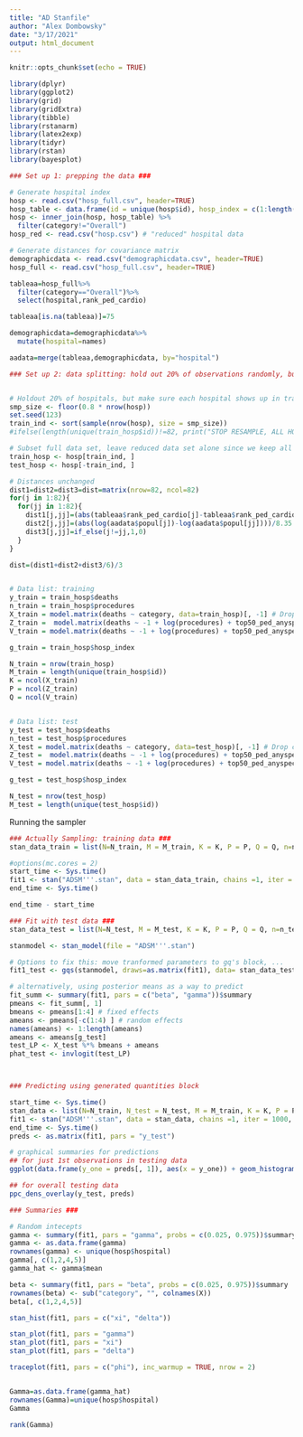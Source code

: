 ```yaml
---
title: "AD Stanfile"
author: "Alex Dombowsky"
date: "3/17/2021"
output: html_document
---
```


```r
knitr::opts_chunk$set(echo = TRUE)

library(dplyr)
library(ggplot2)
library(grid)
library(gridExtra)
library(tibble)
library(rstanarm)
library(latex2exp)
library(tidyr)
library(rstan)
library(bayesplot)
```

```r
### Set up 1: prepping the data ###

# Generate hospital index 
hosp <- read.csv("hosp_full.csv", header=TRUE)
hosp_table <- data.frame(id = unique(hosp$id), hosp_index = c(1:length(unique(hosp$id))))
hosp <- inner_join(hosp, hosp_table) %>%
  filter(category!="Overall")
hosp_red <- read.csv("hosp.csv") # "reduced" hospital data

# Generate distances for covariance matrix
demographicdata <- read.csv("demographicdata.csv", header=TRUE)
hosp_full <- read.csv("hosp_full.csv", header=TRUE)

tableaa=hosp_full%>%
  filter(category=="Overall")%>%
  select(hospital,rank_ped_cardio)

tableaa[is.na(tableaa)]=75

demographicdata=demographicdata%>%
  mutate(hospital=names)

aadata=merge(tableaa,demographicdata, by="hospital")

### Set up 2: data splitting: hold out 20% of observations randomly, but keep all hospitals ###


# Holdout 20% of hospitals, but make sure each hospital shows up in training at least once
smp_size <- floor(0.8 * nrow(hosp))
set.seed(123)
train_ind <- sort(sample(nrow(hosp), size = smp_size))
#ifelse(length(unique(train_hosp$id))!=82, print("STOP RESAMPLE, ALL HOSPITALS ARE NOT IN TRAINING DATA"), print("Nice sample"))

# Subset full data set, leave reduced data set alone since we keep all hospitals
train_hosp <- hosp[train_ind, ]
test_hosp <- hosp[-train_ind, ]

# Distances unchanged
dist1=dist2=dist3=dist=matrix(nrow=82, ncol=82)
for(j in 1:82){
  for(jj in 1:82){
    dist1[j,jj]=(abs(tableaa$rank_ped_cardio[j]-tableaa$rank_ped_cardio[jj]))/75
    dist2[j,jj]=(abs(log(aadata$popul[j])-log(aadata$popul[jj])))/8.35
    dist3[j,jj]=if_else(j!=jj,1,0)
  }
}

dist=(dist1+dist2+dist3/6)/3


# Data list: training
y_train = train_hosp$deaths
n_train = train_hosp$procedures
X_train = model.matrix(deaths ~ category, data=train_hosp)[, -1] # Drop category 1 and intercept
Z_train =  model.matrix(deaths ~ -1 + log(procedures) + top50_ped_anyspecialty, data=hosp_red)
V_train = model.matrix(deaths ~ -1 + log(procedures) + top50_ped_anyspecialty, data=hosp_red)

g_train = train_hosp$hosp_index

N_train = nrow(train_hosp)
M_train = length(unique(train_hosp$id))
K = ncol(X_train)
P = ncol(Z_train)
Q = ncol(V_train)


# Data list: test
y_test = test_hosp$deaths
n_test = test_hosp$procedures
X_test = model.matrix(deaths ~ category, data=test_hosp)[, -1] # Drop category 1 and intercept
Z_test =  model.matrix(deaths ~ -1 + log(procedures) + top50_ped_anyspecialty, data=hosp_red)
V_test = model.matrix(deaths ~ -1 + log(procedures) + top50_ped_anyspecialty, data=hosp_red)

g_test = test_hosp$hosp_index

N_test = nrow(test_hosp)
M_test = length(unique(test_hosp$id))

```

Running the sampler
```r

### Actually Sampling: training data ###
stan_data_train = list(N=N_train, M = M_train, K = K, P = P, Q = Q, n=n_train, y = y_train, x = X_train, z = Z_train, V = V_train, g = g_train, dist=dist)

#options(mc.cores = 2)
start_time <- Sys.time()
fit1 <- stan("ADSM'''.stan", data = stan_data_train, chains =1, iter = 1000, cores = 2)
end_time <- Sys.time()

end_time - start_time

### Fit with test data ###
stan_data_test = list(N=N_test, M = M_test, K = K, P = P, Q = Q, n=n_test, y = y_test, x = X_test, z = Z_test, V = V_test, g = g_test, dist=dist)

stanmodel <- stan_model(file = "ADSM'''.stan")

# Options to fix this: move tranformed parameters to gq's block, ...
fit1_test <- gqs(stanmodel, draws=as.matrix(fit1), data= stan_data_test)

# alternatively, using posterior means as a way to predict
fit_summ <- summary(fit1, pars = c("beta", "gamma"))$summary
pmeans <- fit_summ[, 1]
bmeans <- pmeans[1:4] # fixed effects
ameans <- pmeans[-c(1:4) ] # random effects
names(ameans) <- 1:length(ameans)
ameans <- ameans[g_test]
test_LP <- X_test %*% bmeans + ameans
phat_test <- invlogit(test_LP)



### Predicting using generated quantities block

start_time <- Sys.time()
stan_data <- list(N=N_train, N_test = N_test, M = M_train, K = K, P = P, Q = Q, n=n_train, n_test = n_test,y = y_train, x = X_train, x_test = X_test, z = Z_train, V = V_train, g = g_train, g_test = g_test, dist=dist)
fit1 <- stan("ADSM'''.stan", data = stan_data, chains =1, iter = 1000, cores = 2)
end_time <- Sys.time()
preds <- as.matrix(fit1, pars = "y_test")

# graphical summaries for predictions
## for just 1st observations in testing data
ggplot(data.frame(y_one = preds[, 1]), aes(x = y_one)) + geom_histogram() + geom_vline(xintercept = y_test[1], color = "red")

## for overall testing data
ppc_dens_overlay(y_test, preds)

```


```r
### Summaries ###

# Random intecepts
gamma <- summary(fit1, pars = "gamma", probs = c(0.025, 0.975))$summary
gamma <- as.data.frame(gamma)
rownames(gamma) <- unique(hosp$hospital)
gamma[, c(1,2,4,5)]
gamma_hat <- gamma$mean

beta <- summary(fit1, pars = "beta", probs = c(0.025, 0.975))$summary
rownames(beta) <- sub("category", "", colnames(X))
beta[, c(1,2,4,5)]

stan_hist(fit1, pars = c("xi", "delta")) 

stan_plot(fit1, pars = "gamma")
stan_plot(fit1, pars = "xi")
stan_plot(fit1, pars = "delta")

traceplot(fit1, pars = c("phi"), inc_warmup = TRUE, nrow = 2)


Gamma=as.data.frame(gamma_hat)
rownames(Gamma)=unique(hosp$hospital)
Gamma

rank(Gamma)

```

